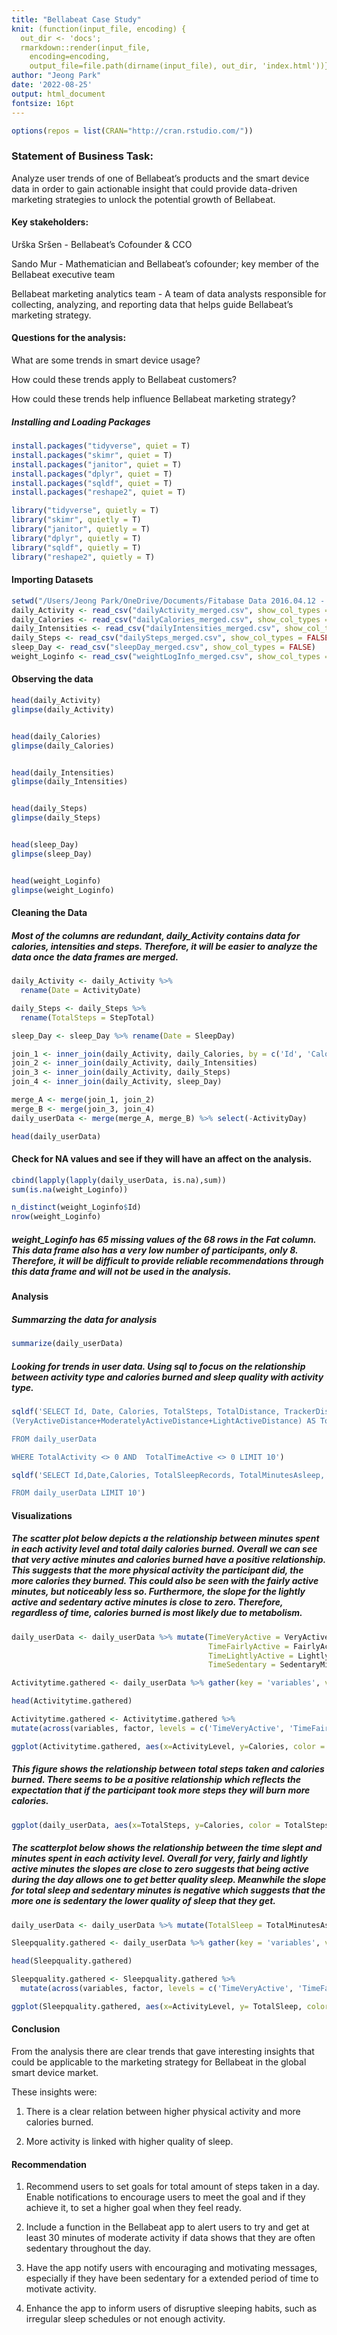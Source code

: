 ```yaml
---
title: "Bellabeat Case Study"
knit: (function(input_file, encoding) {
  out_dir <- 'docs';
  rmarkdown::render(input_file,
    encoding=encoding,
    output_file=file.path(dirname(input_file), out_dir, 'index.html'))})
author: "Jeong Park"
date: '2022-08-25'
output: html_document
fontsize: 16pt
---
```


```r
options(repos = list(CRAN="http://cran.rstudio.com/"))
```

### **Statement of Business Task**:

Analyze user trends of one of Bellabeat's products and the smart device data in order to gain actionable insight that could provide data-driven marketing strategies to unlock the potential growth of Bellabeat.

#### **Key stakeholders**:

Urška Sršen - Bellabeat's Cofounder & CCO

Sando Mur - Mathematician and Bellabeat's cofounder; key member of the Bellabeat executive team

Bellabeat marketing analytics team - A team of data analysts responsible for collecting, analyzing, and reporting data that helps guide Bellabeat's marketing strategy.

#### **Questions for the analysis**:

What are some trends in smart device usage?

How could these trends apply to Bellabeat customers?

How could these trends help influence Bellabeat marketing strategy?

##### Installing and Loading Packages

```r
install.packages("tidyverse", quiet = T)
install.packages("skimr", quiet = T)
install.packages("janitor", quiet = T)
install.packages("dplyr", quiet = T)
install.packages("sqldf", quiet = T)
install.packages("reshape2", quiet = T)

library("tidyverse", quietly = T)
library("skimr", quietly = T)
library("janitor", quietly = T)
library("dplyr", quietly = T)
library("sqldf", quietly = T)
library("reshape2", quietly = T)
```

#### Importing Datasets

```r
setwd("/Users/Jeong Park/OneDrive/Documents/Fitabase Data 2016.04.12 - 2016.05.12")
daily_Activity <- read_csv("dailyActivity_merged.csv", show_col_types = FALSE)
daily_Calories <- read_csv("dailyCalories_merged.csv", show_col_types = FALSE)
daily_Intensities <- read_csv("dailyIntensities_merged.csv", show_col_types = FALSE)
daily_Steps <- read_csv("dailySteps_merged.csv", show_col_types = FALSE)
sleep_Day <- read_csv("sleepDay_merged.csv", show_col_types = FALSE)
weight_Loginfo <- read_csv("weightLogInfo_merged.csv", show_col_types = FALSE)

```

#### Observing the data

```r
head(daily_Activity)
glimpse(daily_Activity)


head(daily_Calories)
glimpse(daily_Calories)


head(daily_Intensities) 
glimpse(daily_Intensities)


head(daily_Steps)
glimpse(daily_Steps)


head(sleep_Day)
glimpse(sleep_Day)


head(weight_Loginfo)
glimpse(weight_Loginfo)
```

#### Cleaning the Data

##### Most of the columns are redundant, daily_Activity contains data for calories, intensities and steps. Therefore, it will be easier to analyze the data once the data frames are merged.

```r
daily_Activity <- daily_Activity %>%
  rename(Date = ActivityDate)

daily_Steps <- daily_Steps %>%
  rename(TotalSteps = StepTotal)

sleep_Day <- sleep_Day %>% rename(Date = SleepDay)

join_1 <- inner_join(daily_Activity, daily_Calories, by = c('Id', 'Calories'))
join_2 <- inner_join(daily_Activity, daily_Intensities)
join_3 <- inner_join(daily_Activity, daily_Steps)
join_4 <- inner_join(daily_Activity, sleep_Day)

merge_A <- merge(join_1, join_2)
merge_B <- merge(join_3, join_4)
daily_userData <- merge(merge_A, merge_B) %>% select(-ActivityDay)

head(daily_userData)

```

#### Check for NA values and see if they will have an affect on the analysis.

```r
cbind(lapply(lapply(daily_userData, is.na),sum))
sum(is.na(weight_Loginfo))

n_distinct(weight_Loginfo$Id)
nrow(weight_Loginfo)
```

##### weight_Loginfo has 65 missing values of the 68 rows in the Fat column. This data frame also has a very low number of participants, only 8. Therefore, it will be difficult to provide reliable recommendations through this data frame and will not be used in the analysis.

#### Analysis

##### Summarzing the data for analysis

```r
summarize(daily_userData)
```

##### Looking for trends in user data. Using sql to focus on the relationship between activity type and calories burned and sleep quality with activity type.

```r
sqldf('SELECT Id, Date, Calories, TotalSteps, TotalDistance, TrackerDistance, LoggedActivitiesDistance,
(VeryActiveDistance+ModeratelyActiveDistance+LightActiveDistance) AS TotalActivity, (VeryActiveMinutes+FairlyActiveMinutes+LightlyActiveMinutes)/60 AS TotalTimeActive

FROM daily_userData

WHERE TotalActivity <> 0 AND  TotalTimeActive <> 0 LIMIT 10')
```

```r
sqldf('SELECT Id,Date,Calories, TotalSleepRecords, TotalMinutesAsleep, TotalTimeInBed, TotalSteps, TotalDistance, TrackerDistance, LoggedActivitiesDistance, (VeryActiveDistance+ModeratelyActiveDistance+LightActiveDistance) AS TotalActivity, SedentaryActiveDistance, (VeryActiveMinutes+FairlyActiveMinutes+LightlyActiveMinutes)/60 AS TimeActive, SedentaryMinutes/60 AS TimeSedentary

FROM daily_userData LIMIT 10')
```

#### Visualizations

##### The scatter plot below depicts a the relationship between minutes spent in each activity level and total daily calories burned. Overall we can see that very active minutes and calories burned have a positive relationship. This suggests that the more physical activity the participant did, the more calories they burned. This could also be seen with the fairly active minutes, but noticeably less so. Furthermore, the slope for the lightly active and sedentary active minutes is close to zero. Therefore, regardless of time, calories burned is most likely due to metabolism.

```r
daily_userData <- daily_userData %>% mutate(TimeVeryActive = VeryActiveMinutes/60,
                                            TimeFairlyActive = FairlyActiveMinutes/60,
                                            TimeLightlyActive = LightlyActiveMinutes/60,
                                            TimeSedentary = SedentaryMinutes/60)

Activitytime.gathered <- daily_userData %>% gather(key = 'variables', value = 'ActivityLevel',-Calories,-Id, -Date, -TotalSleepRecords, -TotalMinutesAsleep, -TotalTimeInBed, -TotalSteps, -TotalDistance, -TrackerDistance, -LoggedActivitiesDistance, -VeryActiveDistance, -ModeratelyActiveDistance,-LightActiveDistance, -SedentaryActiveDistance, -VeryActiveMinutes, -FairlyActiveMinutes, -LightlyActiveMinutes, -SedentaryMinutes)

head(Activitytime.gathered)

Activitytime.gathered <- Activitytime.gathered %>% 
mutate(across(variables, factor, levels = c('TimeVeryActive', 'TimeFairlyActive', 'TimeLightlyActive', 'TimeSedentary')))

ggplot(Activitytime.gathered, aes(x=ActivityLevel, y=Calories, color = ActivityLevel)) + geom_point() + stat_smooth(method=lm) + facet_wrap(~variables, scale = 'free') +  scale_color_gradient(low = "blue", high = "red") + labs(title="Relationship Between Activity Level and Calories Burned") 

```

##### This figure shows the relationship between total steps taken and calories burned. There seems to be a positive relationship which reflects the expectation that if the participant took more steps they will burn more calories.

```r
ggplot(daily_userData, aes(x=TotalSteps, y=Calories, color = TotalSteps)) + geom_point() + stat_smooth(method=lm) + scale_color_gradient(low = "red", high = "purple") + labs(title ='Relationship between Total Steps and Calories Burned') +  theme(legend.position="none")
```

##### The scatterplot below shows the relationship between the time slept and minutes spent in each activity level. Overall for very, fairly and lightly active minutes the slopes are close to zero suggests that being active during the day allows one to get better quality sleep. Meanwhile the slope for total sleep and sedentary minutes is negative which suggests that the more one is sedentary the lower quality of sleep that they get.

```r
daily_userData <- daily_userData %>% mutate(TotalSleep = TotalMinutesAsleep/60)

Sleepquality.gathered <- daily_userData %>% gather(key = 'variables', value = 'ActivityLevel', -TotalSleep, -Id, -Date, -Calories, -TotalSleepRecords, -TotalMinutesAsleep, -TotalTimeInBed, -TotalSteps, -TotalDistance, -TrackerDistance, -LoggedActivitiesDistance, -VeryActiveDistance, -ModeratelyActiveDistance,-LightActiveDistance, -SedentaryActiveDistance, -VeryActiveMinutes, -FairlyActiveMinutes, -LightlyActiveMinutes, -SedentaryMinutes)

head(Sleepquality.gathered)

Sleepquality.gathered <- Sleepquality.gathered %>% 
  mutate(across(variables, factor, levels = c('TimeVeryActive', 'TimeFairlyActive', 'TimeLightlyActive', 'TimeSedentary')))

ggplot(Sleepquality.gathered, aes(x=ActivityLevel, y= TotalSleep, color = TotalSleep)) + geom_point() + stat_smooth(method=lm) + facet_wrap(~variables, scale = 'free') + scale_color_gradient(low = "black", high = "yellow") + labs(title="Relationship Between Total Sleep and Activity Level")

```

#### Conclusion

From the analysis there are clear trends that gave interesting insights that could be applicable to the marketing strategy for Bellabeat in the global smart device market.

These insights were:

1)  There is a clear relation between higher physical activity and more calories burned.

2)  More activity is linked with higher quality of sleep.

#### Recommendation

1)  Recommend users to set goals for total amount of steps taken in a day. Enable notifications to encourage users to meet the goal and if they achieve it, to set a higher goal when they feel ready.

2)  Include a function in the Bellabeat app to alert users to try and get at least 30 minutes of moderate activity if data shows that they are often sedentary throughout the day.

3)  Have the app notify users with encouraging and motivating messages, especially if they have been sedentary for a extended period of time to motivate activity.

4)  Enhance the app to inform users of disruptive sleeping habits, such as irregular sleep schedules or not enough activity.
